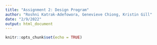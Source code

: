 ```yaml
---
title: "Assignment 2: Design Program"
author: "Roshni Katrak-Adefowora, Genevieve Chiong, Kristin Gill"
date: "2/9/2022"
output: html_document
---
```


```r
knitr::opts_chunk$set(echo = TRUE)
```
